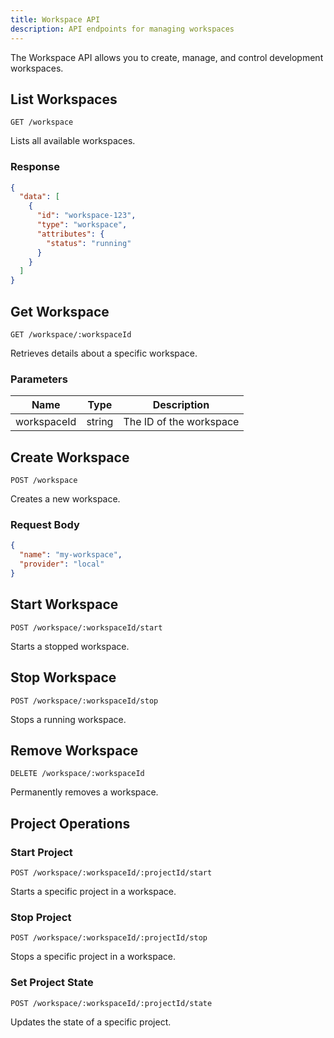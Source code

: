 ```yaml
---
title: Workspace API
description: API endpoints for managing workspaces
---
```


The Workspace API allows you to create, manage, and control development workspaces.

## List Workspaces

```http
GET /workspace
```

Lists all available workspaces.

### Response

```json
{
  "data": [
    {
      "id": "workspace-123",
      "type": "workspace",
      "attributes": {
        "status": "running"
      }
    }
  ]
}
```

## Get Workspace

```http
GET /workspace/:workspaceId
```

Retrieves details about a specific workspace.

### Parameters

| Name | Type | Description |
|------|------|-------------|
| workspaceId | string | The ID of the workspace |

## Create Workspace

```http
POST /workspace
```

Creates a new workspace.

### Request Body

```json
{
  "name": "my-workspace",
  "provider": "local"
}
```

## Start Workspace

```http
POST /workspace/:workspaceId/start
```

Starts a stopped workspace.

## Stop Workspace

```http
POST /workspace/:workspaceId/stop
```

Stops a running workspace.

## Remove Workspace

```http
DELETE /workspace/:workspaceId
```

Permanently removes a workspace.

## Project Operations

### Start Project

```http
POST /workspace/:workspaceId/:projectId/start
```

Starts a specific project in a workspace.

### Stop Project

```http
POST /workspace/:workspaceId/:projectId/stop
```

Stops a specific project in a workspace.

### Set Project State

```http
POST /workspace/:workspaceId/:projectId/state
```

Updates the state of a specific project.
